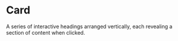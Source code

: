 # Card
A series of interactive headings arranged vertically, each revealing a section of content when clicked.
